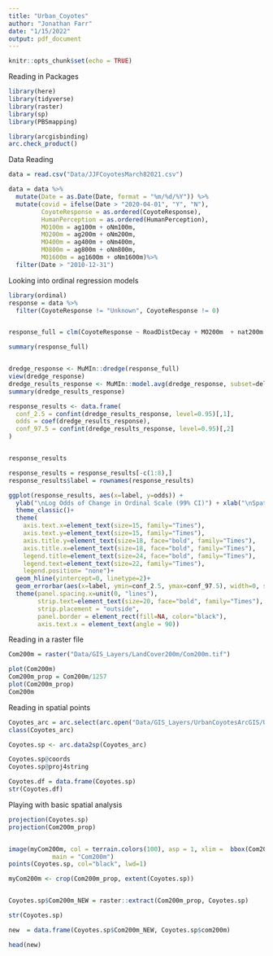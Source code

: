 ```yaml
---
title: "Urban_Coyotes"
author: "Jonathan Farr"
date: "1/15/2022"
output: pdf_document
---
```


```r
knitr::opts_chunk$set(echo = TRUE)
```



Reading in Packages
```r
library(here)
library(tidyverse)
library(raster)
library(sp)
library(PBSmapping)

library(arcgisbinding)
arc.check_product()


```


Data Reading
```r
data = read.csv("Data/JJFCoyotesMarch82021.csv")

data = data %>% 
  mutate(Date = as.Date(Date, format = "%m/%d/%Y")) %>%
  mutate(covid = ifelse(Date > "2020-04-01", "Y", "N"), 
         CoyoteResponse = as.ordered(CoyoteResponse), 
         HumanPerception = as.ordered(HumanPerception),
         MO100m = ag100m + oNm100m,
         MO200m = ag200m + oNm200m,
         MO400m = ag400m + oNm400m,
         MO800m = ag800m + oNm800m,
         MO1600m = ag1600m + oNm1600m)%>%
  filter(Date > "2010-12-31")
```


Looking into ordinal regression models
```r
library(ordinal)
response = data %>%
  filter(CoyoteResponse != "Unknown", CoyoteResponse != 0)


response_full = clm(CoyoteResponse ~ RoadDistDecay + MO200m  + nat200m + om200m + com200m + res200m + Season + as.factor(Year), data = response, na.action="na.fail")

summary(response_full)


dredge_response <- MuMIn::dredge(response_full) 
view(dredge_response)
dredge_results_response <- MuMIn::model.avg(dredge_response, subset=delta < 2)
summary(dredge_results_response)

response_results <- data.frame(
  conf_2.5 = confint(dredge_results_response, level=0.95)[,1],
  odds = coef(dredge_results_response),
  conf_97.5 = confint(dredge_results_response, level=0.95)[,2]
)


response_results

response_results = response_results[-c(1:8),]
response_results$label = rownames(response_results)

ggplot(response_results, aes(x=label, y=odds)) + 
  ylab("\nLog Odds of Change in Ordinal Scale (99% CI)") + xlab("\nSpatial Predictor") +
  theme_classic()+
  theme(
    axis.text.x=element_text(size=15, family="Times"),
    axis.text.y=element_text(size=15, family="Times"), 
    axis.title.y=element_text(size=18, face="bold", family="Times"),
    axis.title.x=element_text(size=18, face="bold", family="Times"),
    legend.title=element_text(size=24, face="bold", family="Times"), 
    legend.text=element_text(size=22, family="Times"), 
    legend.position= "none")+ 
  geom_hline(yintercept=0, linetype=2)+
  geom_errorbar(aes(x=label, ymin=conf_2.5, ymax=conf_97.5), width=0, size=1, position=position_dodge(0.3)) + 
  theme(panel.spacing.x=unit(0, "lines"),
        strip.text=element_text(size=20, face="bold", family="Times"),
        strip.placement = "outside", 
        panel.border = element_rect(fill=NA, color="black"),
        axis.text.x = element_text(angle = 90))   


```

Reading in a raster file 
```r
Com200m = raster("Data/GIS_Layers/LandCover200m/Com200m.tif")

plot(Com200m)
Com200m_prop = Com200m/1257
plot(Com200m_prop)
Com200m

```

Reading in spatial points
```r
Coyotes_arc = arc.select(arc.open("Data/GIS_Layers/UrbanCoyotesArcGIS/UrbanCoyotes.gdb/JJFCoyotesMarch82021_Projected"))
class(Coyotes_arc)

Coyotes.sp <- arc.data2sp(Coyotes_arc)

Coyotes.sp@coords
Coyotes.sp@proj4string

Coyotes.df = data.frame(Coyotes.sp)
str(Coyotes.df)


```

Playing with basic spatial analysis
```r
projection(Coyotes.sp)
projection(Com200m_prop)


image(myCom200m, col = terrain.colors(100), asp = 1, xlim =  bbox(Com200m)[1,], ylim =  bbox(Com200m)[2,],
            main = "Com200m")
points(Coyotes.sp, col="black", lwd=1)

myCom200m <- crop(Com200m_prop, extent(Coyotes.sp))


Coyotes.sp$Com200m_NEW = raster::extract(Com200m_prop, Coyotes.sp)

str(Coyotes.sp)

new  = data.frame(Coyotes.sp$Com200m_NEW, Coyotes.sp$com200m)

head(new)
```


